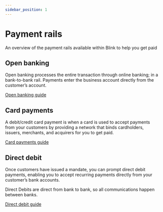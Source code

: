 ```yaml
---
sidebar_position: 1
---
```


# Payment rails
An overview of the payment rails available within Blink to help you get paid


## Open banking

Open banking processes the entire transaction through online banking; in a bank-to-bank rail. Payments enter the business account directly from the customer’s account.

[Open banking guide](./open-banking)


## Card payments

A debit/credit card payment is when a card is used to accept payments from your customers by providing a network that binds cardholders, issuers, merchants, and acquirers for you to get paid.

[Card payments guide ](./card-payments)

## Direct debit

Once customers have issued a mandate, you can prompt direct debit payments, enabling you to accept recurring payments directly from your customer’s bank accounts.

Direct Debits are direct from bank to bank, so all communications happen between banks.

[Direct debit guide](./direct-debits)

<br />


<Youtube videoId="aZ7lD0F_NTw" />

